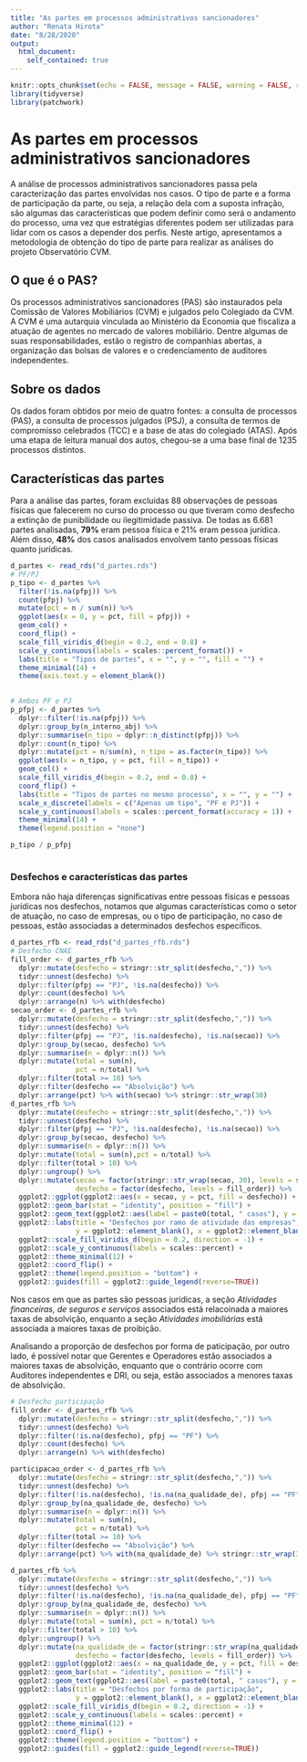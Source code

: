 ```yaml
---
title: "As partes em processos administrativos sancionadores"
author: "Renata Hirota"
date: "8/28/2020"
output: 
  html_document:
    self_contained: true
---
```


```r
knitr::opts_chunk$set(echo = FALSE, message = FALSE, warning = FALSE, results = "hide")
library(tidyverse)
library(patchwork)
```


# As partes em processos administrativos sancionadores

A análise de processos administrativos sancionadores passa pela caracterização das partes envolvidas nos casos. O tipo de parte e a forma de participação da parte, ou seja, a relação dela com a suposta infração, são algumas das características que podem definir como será o andamento do processo, uma vez que estratégias diferentes podem ser utilizadas para lidar com os casos a depender dos perfis. Neste artigo, apresentamos a metodologia de obtenção do tipo de parte para realizar as análises do projeto Observatório CVM.

## O que é o PAS?

Os processos administrativos sancionadores (PAS) são instaurados pela Comissão de Valores Mobiliários (CVM) e julgados pelo Colegiado da CVM. A CVM é uma autarquia vinculada ao Ministério da Economia que fiscaliza a atuação de agentes no mercado de valores mobiliário. Dentre algumas de suas responsabilidades, estão o registro de companhias abertas, a organização das bolsas de valores e o credenciamento de auditores independentes.

## Sobre os dados

Os dados foram obtidos por meio de quatro fontes: a consulta de processos (PAS), a consulta de processos julgados (PSJ), a consulta de termos de compromisso celebrados (TCC) e a base de atas do colegiado (ATAS). Após uma etapa de leitura manual dos autos, chegou-se a uma base final de 1235 processos distintos.

## Características das partes

Para a análise das partes, foram excluídas 88 observações de pessoas físicas que falecerem no curso do processo ou que tiveram como desfecho a extinção de punibilidade ou ilegitimidade passiva. De todas as 6.681 partes analisadas, **79%** eram pessoa física e 21% eram pessoa jurídica. Além disso, **48%** dos casos analisados envolvem tanto pessoas físicas quanto jurídicas.

```r
d_partes <- read_rds("d_partes.rds")
# PF/PJ
p_tipo <- d_partes %>% 
  filter(!is.na(pfpj)) %>%
  count(pfpj) %>% 
  mutate(pct = n / sum(n)) %>% 
  ggplot(aes(x = 0, y = pct, fill = pfpj)) +
  geom_col() +
  coord_flip() +
  scale_fill_viridis_d(begin = 0.2, end = 0.8) +
  scale_y_continuous(labels = scales::percent_format()) +
  labs(title = "Tipos de partes", x = "", y = "", fill = "") +
  theme_minimal(14) +
  theme(axis.text.y = element_blank())

  
# Ambos PF e PJ
p_pfpj <- d_partes %>%
  dplyr::filter(!is.na(pfpj)) %>%
  dplyr::group_by(n_interno_abj) %>%
  dplyr::summarise(n_tipo = dplyr::n_distinct(pfpj)) %>%
  dplyr::count(n_tipo) %>%
  dplyr::mutate(pct = n/sum(n), n_tipo = as.factor(n_tipo)) %>% 
  ggplot(aes(x = n_tipo, y = pct, fill = n_tipo)) +
  geom_col() +
  scale_fill_viridis_d(begin = 0.2, end = 0.8) +
  coord_flip() +
  labs(title = "Tipos de partes no mesmo processo", x = "", y = "") +
  scale_x_discrete(labels = c("Apenas um tipo", "PF e PJ")) +
  scale_y_continuous(labels = scales::percent_format(accuracy = 1)) +
  theme_minimal(14) +
  theme(legend.position = "none")

p_tipo / p_pfpj
  
```

### Desfechos e características das partes

Embora não haja diferenças significativas entre pessoas físicas e pessoas jurídicas nos desfechos, notamos que algumas características como o setor de atuação, no caso de empresas, ou o tipo de participação, no caso de pessoas, estão associadas a determinados desfechos específicos.

```r
d_partes_rfb <- read_rds("d_partes_rfb.rds")
# Desfecho CNAE
fill_order <- d_partes_rfb %>%
  dplyr::mutate(desfecho = stringr::str_split(desfecho,",")) %>%
  tidyr::unnest(desfecho) %>%
  dplyr::filter(pfpj == "PJ", !is.na(desfecho)) %>%
  dplyr::count(desfecho) %>%
  dplyr::arrange(n) %>% with(desfecho)
secao_order <- d_partes_rfb %>%
  dplyr::mutate(desfecho = stringr::str_split(desfecho,",")) %>%
  tidyr::unnest(desfecho) %>%
  dplyr::filter(pfpj == "PJ", !is.na(desfecho), !is.na(secao)) %>%
  dplyr::group_by(secao, desfecho) %>%
  dplyr::summarise(n = dplyr::n()) %>%
  dplyr::mutate(total = sum(n),
                pct = n/total) %>%
  dplyr::filter(total >= 10) %>%
  dplyr::filter(desfecho == "Absolvição") %>%
  dplyr::arrange(pct) %>% with(secao) %>% stringr::str_wrap(30)
d_partes_rfb %>%
  dplyr::mutate(desfecho = stringr::str_split(desfecho,",")) %>%
  tidyr::unnest(desfecho) %>%
  dplyr::filter(pfpj == "PJ", !is.na(desfecho), !is.na(secao)) %>%
  dplyr::group_by(secao, desfecho) %>%
  dplyr::summarise(n = dplyr::n()) %>%
  dplyr::mutate(total = sum(n),pct = n/total) %>%
  dplyr::filter(total > 10) %>%
  dplyr::ungroup() %>%
  dplyr::mutate(secao = factor(stringr::str_wrap(secao, 30), levels = secao_order),
                desfecho = factor(desfecho, levels = fill_order)) %>%
  ggplot2::ggplot(ggplot2::aes(x = secao, y = pct, fill = desfecho)) +
  ggplot2::geom_bar(stat = "identity", position = "fill") +
  ggplot2::geom_text(ggplot2::aes(label = paste0(total, " casos"), y = 1.1), size = 2.5) +
  ggplot2::labs(title = "Desfechos por ramo de atividade das empresas", 
                y = ggplot2::element_blank(), x = ggplot2::element_blank()) +
  ggplot2::scale_fill_viridis_d(begin = 0.2, direction = -1) +
  ggplot2::scale_y_continuous(labels = scales::percent) +
  ggplot2::theme_minimal(12) +
  ggplot2::coord_flip() +
  ggplot2::theme(legend.position = "bottom") +
  ggplot2::guides(fill = ggplot2::guide_legend(reverse=TRUE))
```

Nos casos em que as partes são pessoas jurídicas, a seção *Atividades financeiras, de seguros e serviços* associados está relacoinada a maiores taxas de absolvição, enquanto a seção *Atividades imobiliárias* está associada a maiores taxas de proibição.

Analisando a proporção de desfechos por forma de paticipação, por outro lado, é possível notar que Gerentes e Operadores estão associados a maiores taxas de absolvição, enquanto que o contrário ocorre com Auditores independentes e DRI, ou seja, estão associados a menores taxas de absolvição.

```r
# Desfecho participação
fill_order <- d_partes_rfb %>%
  dplyr::mutate(desfecho = stringr::str_split(desfecho,",")) %>%
  tidyr::unnest(desfecho) %>%
  dplyr::filter(!is.na(desfecho), pfpj == "PF") %>%
  dplyr::count(desfecho) %>%
  dplyr::arrange(n) %>% with(desfecho)

participacao_order <- d_partes_rfb %>%
  dplyr::mutate(desfecho = stringr::str_split(desfecho,",")) %>%
  tidyr::unnest(desfecho) %>%
  dplyr::filter(!is.na(desfecho), !is.na(na_qualidade_de), pfpj == "PF") %>%
  dplyr::group_by(na_qualidade_de, desfecho) %>%
  dplyr::summarise(n = dplyr::n()) %>%
  dplyr::mutate(total = sum(n),
                pct = n/total) %>%
  dplyr::filter(total >= 10) %>%
  dplyr::filter(desfecho == "Absolvição") %>%
  dplyr::arrange(pct) %>% with(na_qualidade_de) %>% stringr::str_wrap(30)

d_partes_rfb %>%
  dplyr::mutate(desfecho = stringr::str_split(desfecho,",")) %>%
  tidyr::unnest(desfecho) %>%
  dplyr::filter(!is.na(desfecho), !is.na(na_qualidade_de), pfpj == "PF") %>%
  dplyr::group_by(na_qualidade_de, desfecho) %>%
  dplyr::summarise(n = dplyr::n()) %>%
  dplyr::mutate(total = sum(n), pct = n/total) %>%
  dplyr::filter(total > 10) %>%
  dplyr::ungroup() %>%
  dplyr::mutate(na_qualidade_de = factor(stringr::str_wrap(na_qualidade_de, 30), levels = participacao_order),
                desfecho = factor(desfecho, levels = fill_order)) %>%
  ggplot2::ggplot(ggplot2::aes(x = na_qualidade_de, y = pct, fill = desfecho)) +
  ggplot2::geom_bar(stat = "identity", position = "fill") +
  ggplot2::geom_text(ggplot2::aes(label = paste0(total, " casos"), y = 1.1), size = 2.5) +
  ggplot2::labs(title = "Desfechos por forma de participação",
                y = ggplot2::element_blank(), x = ggplot2::element_blank()) +
  ggplot2::scale_fill_viridis_d(begin = 0.2, direction = -1) +
  ggplot2::scale_y_continuous(labels = scales::percent) +
  ggplot2::theme_minimal(12) +
  ggplot2::coord_flip() +
  ggplot2::theme(legend.position = "bottom") +
  ggplot2::guides(fill = ggplot2::guide_legend(reverse=TRUE))
```



